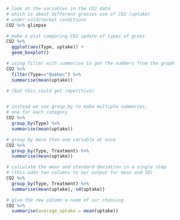 
```r
# look at the variables in the CO2 data
# which is about different grasses use of CO2 (uptake) 
# under cold/normal conditions
CO2 %>% glimpse

# make a plot comparing CO2 update of types of grass
CO2 %>%
  ggplot(aes(Type, uptake)) +
  geom_boxplot()

# using filter with summarise to get the numbers from the graph
CO2 %>% 
  filter(Type=="Quebec") %>% 
  summarise(mean(uptake))

# (but this could get repetitive)


# instead we use group_by to make multiple summaries, 
# one for each category
CO2 %>%
  group_by(Type) %>%
  summarise(mean(uptake))

# group by more than one variable at once
CO2 %>%
  group_by(Type, Treatment) %>%
  summarise(mean(uptake))

# calculate the mean and standard deviation in a single step
# (this adds two columns to our output for mean and SD)
CO2 %>%
  group_by(Type, Treatment) %>%
  summarise(mean(uptake), sd(uptake))

# give the new column a name of our choosing
CO2 %>%
  summarise(average_uptake = mean(uptake))

```
